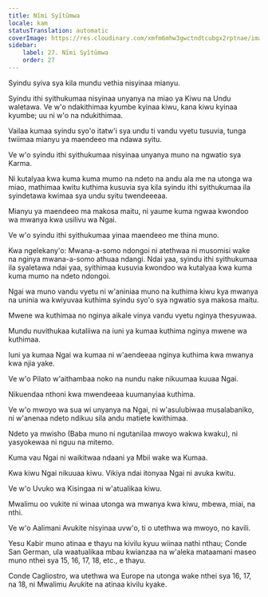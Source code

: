 ```yaml
---
title: Nĩmi Syĩtũmwa
locale: kam
statusTranslation: automatic
coverImage: https://res.cloudinary.com/xmfm6mhw3gwctndtcubgx2rptnae/image/upload/v1741354419/small_cover_la_gran_rebelion_28716e29d2.webp
sidebar:
    label: 27. Nĩmi Syĩtũmwa
    order: 27
---
```

Syindu syiva sya kila mundu vethia nisyinaa mianyu.

Syindu ithi syithukumaa nisyinaa unyanya na miao ya Kiwu na Undu waletawa. Ve w'o ndakithimaa kyumbe kyinaa kiwu, kana kiwu kyinaa kyumbe; uu ni w'o na ndukithimaa.

Vailaa kumaa syindu syo'o itatw'i sya undu ti vandu vyetu tusuvia, tunga twiimaa mianyu ya maendeeo ma ndawa syitu.

Ve w'o syindu ithi syithukumaa nisyinaa unyanya muno na ngwatio sya Karma.

Ni kutalyaa kwa kuma kuma mumo na ndeto na andu ala me na utonga wa miao, mathimaa kwitu kuthima kusuvia sya kila syindu ithi syithukumaa ila syindetawa kwimaa sya undu syitu twendeeeaa.

Mianyu ya maendeeo ma makosa maitu, ni yaume kuma ngwaa kwondoo wa mwanya kwa usilivu wa Ngai.

Ve w'o syindu ithi syithukumaa yinaa maendeeo me thina muno.

Kwa ngelekany'o: Mwana-a-somo ndongoi ni atethwaa ni musomisi wake na nginya mwana-a-somo athuaa ndangi. Ndai yaa, syindu ithi syithukumaa ila syaletawa ndai yaa, syithimaa kusuvia kwondoo wa kutalyaa kwa kuma kuma mumo na ndeto ndongoi.

Ngai wa muno vandu vyetu ni w'aniniaa muno na kuthima kiwu kya mwanya na uninia wa kwiyuvaa kuthima syindu syo'o sya ngwatio sya makosa maitu.

Mwene wa kuthimaa no nginya aikale vinya vandu vyetu nginya thesyuwaa.

Mundu nuvithukaa kutaliiwa na iuni ya kumaa kuthima nginya mwene wa kuthimaa.

Iuni ya kumaa Ngai wa kumaa ni w'aendeeaa nginya kuthima kwa mwanya kwa njia yake.

Ve w'o Pilato w'aithambaa noko na nundu nake nikuumaa kuuaa Ngai.

Nikuendaa nthoni kwa mwendeeaa kuumanyiaa kuthima.

Ve w'o mwoyo wa sua wi unyanya na Ngai, ni w'asulubiwaa musalabaniko, ni w'anenaa ndeto ndikuu sila andu matiete kwithimaa.

Ndeto ya mwisho (Baba muno ni ngutanilaa mwoyo wakwa kwaku), ni yasyokewaa ni nguu na mitemo.

Kuma vau Ngai ni waikitwaa ndaani ya Mbii wake wa Kumaa.

Kwa kiwu Ngai nikuuaa kiwu. Vikiya ndai itonyaa Ngai ni avuka kwitu.

Ve w'o Uvuko wa Kisingaa ni w'atualikaa kiwu.

Mwalimu oo vukite ni winaa utonga wa mwanya kwa kiwu, mbewa, miai, na nthi.

Ve w'o Aalimani Avukite nisyinaa uvw'o, ti o utethwa wa mwoyo, no kavili.

Yesu Kabir muno atinaa e thayu na kivilu kyuu wiinaa nathi nthau; Conde San German, ula waatualikaa mbau kwianzaa na w'aleka mataamani maseo muno nthei sya 15, 16, 17, 18, etc., e thayu.

Conde Cagliostro, wa utethwa wa Europe na utonga wake nthei sya 16, 17, na 18, ni Mwalimu Avukite na atinaa kivilu kyake.

